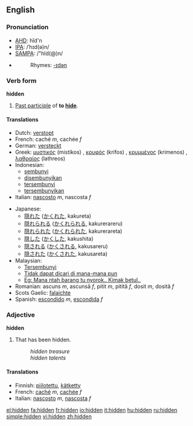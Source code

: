 ==English==
=== Pronunciation ===
*[[AHD]]: hĭd'n
*[[IPA]]: /ˈhɪd(ə)n/
*[[SAMPA]]: /"hId(@)n/
*{{audio|en-us-hidden.ogg|Audio (US)}}
*:Rhymes: [[Rhymes:English:-ɪdən|-ɪdən]]

=== Verb form ===
'''hidden'''

#[[Past participle]] of '''to [[hide]]'''.

==== Translations ====
{{top}}
*Dutch: [[verstopt]]
*French: caché ''m'', cachée ''f''
*German: [[versteckt]]
*Greek: [[μυστικός]] (mistikos) {{m}}, [[κρυφός]] (krifos) {{m}}, [[κρυμμένος]] (krimenos) {{m}}, [[λαθραίος]] (lathreos) {{m}}
*Indonesian: 
** [[sembunyi]]
** [[sembunyi|disembunyikan]]
** [[sembunyi|tersembunyi]]
** [[sembunyi|tersembunyikan]]
*Italian: [[nascosto]] ''m'', nascosta ''f''
{{mid}}
*Japanese:
** [[隠れた]] ([[かくれた]], kakureta)
** [[隠れられる]] ([[かくれられる]], kakurerareru)
** [[隠れられた]] ([[かくれられた]], kakurerareta)
** [[隠した]] ([[かくした]], kakushita)
** [[隠される]] ([[かくされる]], kakusareru)
** [[隠された]] ([[かくされた]], kakusareta)
*Malaysian:
** [[Tersembunyi]]
** [[Tidak dapat dicari di mana-mana pun]]
** [[Eg: Mana ntah barang tu nyorok.. Kimak betul..]]
*Romanian: ascuns ''m'', ascunsă ''f'', pitit ''m'', pitită ''f'', dosit ''m'', dosită ''f''
*Scots Gaelic: [[falaichte]]
*Spanish: [[escondido]] ''m'', [[escondida]] ''f''
{{bottom}}

===Adjective===
'''hidden'''

#That has been hidden.
#:''hidden treasure''
#:''hidden talents''

====Translations====
*Finnish: [[piilotettu]], [[kätketty]]
*French: [[caché]] ''m'', [[cachée]] ''f''
*Italian: [[nascosto]] ''m'', [[nascosta]] ''f''

[[el:hidden]]
[[fa:hidden]]
[[fr:hidden]]
[[io:hidden]]
[[it:hidden]]
[[hu:hidden]]
[[ru:hidden]]
[[simple:hidden]]
[[vi:hidden]]
[[zh:hidden]]